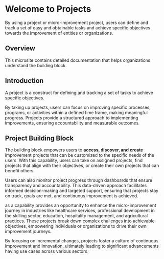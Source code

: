 
# Welcome to Projects

By using a project or micro-improvement project, users can define and track a set of easy and obtainable tasks and achieve specific objectives towards the improvement of entities or organizations.

## Overview

This microsite contains detailed documentation that helps organizations understand the <ProductName /> building block.

## Introduction

A project is a construct for defining and tracking a set of tasks to achieve specific objectives. 

By taking up projects, users can focus on improving specific processes, programs, or activities within a defined time frame, making meaningful progress. Projects provide a structured approach to implementing improvements, ensuring accountability and measurable outcomes.

## Project Building Block

The <ProductName /> building block empowers users to **access, discover, and create** improvement projects that can be customized to the specific needs of the users. With this capability, users can take on assigned projects, find projects that align with their objectives, or create their own projects that can benefit others. 

Users can also monitor project progress through dashboards that ensure transparency and accountability. This data-driven approach facilitates informed decision-making and targeted support, ensuring that projects stay on track, goals are met, and continuous improvement is achieved.

<ProductName /> as a capability provides an opportunity to enhance the micro-improvement journey in industries like healthcare services, professional development in the skilling sector, education, hospitality management, and agricultural practices. These projects break down complex challenges into achievable objectives, empowering individuals or organizations to drive their own improvement journeys. 

>

By focusing on incremental changes, projects foster a culture of continuous improvement and innovation, ultimately leading to significant advancements having use cases across various sectors. 

